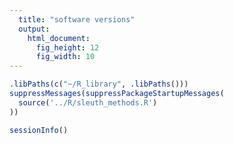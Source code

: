 ```yaml
---
  title: "software versions"
  output:
    html_document:
      fig_height: 12
      fig_width: 10
---
```



```r
.libPaths(c("~/R_library", .libPaths()))
suppressMessages(suppressPackageStartupMessages(
  source('../R/sleuth_methods.R')
))
```

```r
sessionInfo()
```

